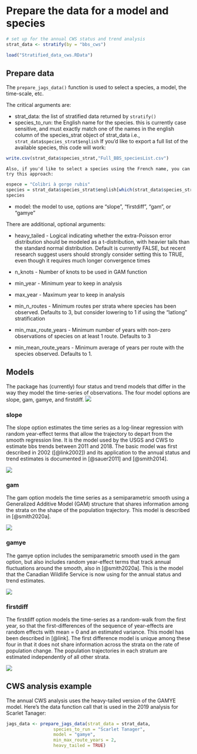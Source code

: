 # Prepare the data for a model and species {#DataPrep}

```r
# set up for the annual CWS status and trend analysis
strat_data <- stratify(by = "bbs_cws")
```

```r
load("Stratified_data_cws.RData")
```

## Prepare data

The `prepare_jags_data()` function is used to select a species, a model, the time-scale, etc.

The critical arguments are:

-  strat_data: the list of stratified data returned by `stratify()`
-  species_to_run: the English name for the species. this is currently case sensitive, and must exactly match one of the names in the english column of the species_strat object of strat_data i.e., `strat_data$species_strat$english`
    If you'd like to export a full list of the available species, this code will work:
```r
write.csv(strat_data$species_strat,"Full_BBS_speciesList.csv")
```
    Also, if you'd like to select a species using the French name, you can try this approach:
```r
espece = "Colibri à gorge rubis"
species = strat_data$species_strat$english[which(strat_data$species_strat$french == espece)]
species
```

-  model: the model to use, options are "slope", "firstdiff", "gam", or "gamye"

There are additional, optional arguments:

- heavy_tailed - Logical indicating whether the extra-Poisson error distribution should be modeled as a t-distribution, with heavier tails than the standard normal distribution. Default is currently FALSE, but recent research suggest users should strongly consider setting this to TRUE, even though it requires much longer convergence times

-  n_knots - Number of knots to be used in GAM function

-  min_year - Minimum year to keep in analysis

-  max_year - Maximum year to keep in analysis

-  min_n_routes - Minimum routes per strata where species has been observed. Defaults to 3, but consider lowering to 1 if using the "latlong" stratification

-  min_max_route_years - Minimum number of years with non-zero observations of species on at least 1 route. Defaults to 3

-  min_mean_route_years - Minimum average of years per route with the species observed. Defaults to 1.


## Models

The package has (currently) four status and trend models that differ in the way they model the time-series of observations. The four model options are slope, gam, gamye, and firstdiff. <img src="images/AMKE_all.png"/>

### slope

The slope option estimates the time series as a log-linear regression with random year-effect terms that allow the trajectory to depart from the smooth regression line. It is the model used by the USGS and CWS to estimate bbs trends between 2011 and 2018. The basic model was first described in 2002 ([@link2002]) and its application to the annual status and trend estimates is documented in [@sauer2011] and [@smith2014].

<img src="images/AMKE_slope.png"/>

### gam

The gam option models the time series as a semiparametric smooth using a Generalized Additive Model (GAM) structure that shares information among the strata on the shape of the population trajectory. This model is described in [@smith2020a].

<img src="images/AMKE_gam.png"/>

### gamye

The gamye option includes the semiparametric smooth used in the gam option, but also includes random year-effect terms that track annual fluctuations around the smooth, also in [@smith2020a]. This is the model that the Canadian Wildlife Service is now using for the annual status and trend estimates.

<img src="images/AMKE_gamye.png"/>

### firstdiff

The firstdiff option models the time-series as a random-walk from the first year, so that the first-differences of the sequence of year-effects are random effects with mean = 0 and an estimated variance. This model has been described in [@link]. The first difference model is unique among these four in that it does not share information across the strata on the rate of population change. The population trajectories in each stratum are estimated independently of all other strata.

<img src="images/AMKE_firstdiff.png"/>

## CWS analysis example

The annual CWS analysis uses the heavy-tailed version of the GAMYE model. Here's the data function call that is used in the 2019 analysis for Scarlet Tanager:
```r
jags_data <- prepare_jags_data(strat_data = strat_data,
                  species_to_run = "Scarlet Tanager",
                  model = "gamye",
                  min_max_route_years = 2,
                  heavy_tailed = TRUE)

```
